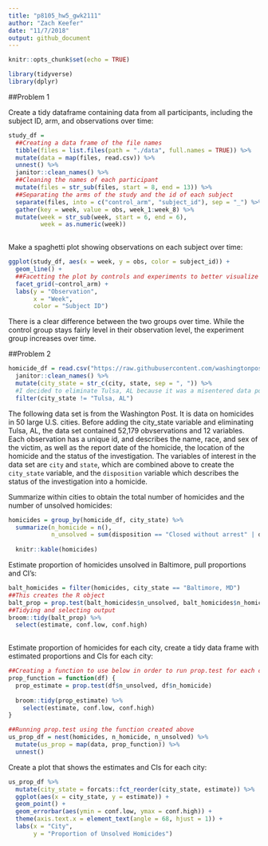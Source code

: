 ```yaml
---
title: "p8105_hw5_gwk2111"
author: "Zach Keefer"
date: "11/7/2018"
output: github_document
---
```


```r
knitr::opts_chunk$set(echo = TRUE)

library(tidyverse)
library(dplyr)
```

##Problem 1

Create a tidy dataframe containing data from all participants, including the subject ID, arm, and observations over time:

```r
study_df = 
  ##Creating a data frame of the file names
  tibble(files = list.files(path = "./data", full.names = TRUE)) %>% 
  mutate(data = map(files, read.csv)) %>% 
  unnest() %>% 
  janitor::clean_names() %>% 
  ##Cleaning the names of each participant
  mutate(files = str_sub(files, start = 8, end = 13)) %>% 
  ##Separating the arms of the study and the id of each subject
  separate(files, into = c("control_arm", "subject_id"), sep = "_") %>% 
  gather(key = week, value = obs, week_1:week_8) %>% 
  mutate(week = str_sub(week, start = 6, end = 6),
         week = as.numeric(week))
  
```

Make a spaghetti plot showing observations on each subject over time:

```r
ggplot(study_df, aes(x = week, y = obs, color = subject_id)) +
  geom_line() +
  ##Facetting the plot by controls and experiments to better visualize differences between the two groups.
  facet_grid(~control_arm) +
  labs(y = "Observation",
       x = "Week",
       color = "Subject ID")
```

There is a clear difference between the two groups over time.  While the control group stays fairly level in their observation level, the experiment group increases over time. 


##Problem 2

```r
homicide_df = read.csv("https://raw.githubusercontent.com/washingtonpost/data-homicides/master/homicide-data.csv") %>% 
  janitor::clean_names() %>% 
  mutate(city_state = str_c(city, state, sep = ", ")) %>% 
  #I decided to eliminate Tulsa, AL because it was a misentered data point
  filter(city_state != "Tulsa, AL")
```

The following data set is from the Washington Post.  It is data on homicides in 50 large U.S. cities.  Before adding the city_state variable and eliminating Tulsa, AL, the data set contained 52,179 obvservations and 12 variables.   Each observation has a unique id, and describes the name, race, and sex of the victim, as well as the report date of the homicide, the location of the homicide and the status of the investigation.  The variables of interest in the data set are `city` and `state`, which are combined above to create the `city_state` variable, and the `disposition` variable which describes the status of the investigation into a homicide.


Summarize within cities to obtain the total number of homicides and the number of unsolved homicides:

```r
homicides = group_by(homicide_df, city_state) %>% 
  summarize(n_homicide = n(),
            n_unsolved = sum(disposition == "Closed without arrest" | disposition == "Open/No arrest")) 
  
  knitr::kable(homicides)
```

Estimate proportion of homicides unsolved in Baltimore, pull proportions and CI's:

```r
balt_homicides = filter(homicides, city_state == "Baltimore, MD") 
##This creates the R object
balt_prop = prop.test(balt_homicides$n_unsolved, balt_homicides$n_homicide)
##Tidying and selecting output
broom::tidy(balt_prop) %>% 
  select(estimate, conf.low, conf.high)
  
```

Estimate proportion of homicides for each city, create a tidy data frame with estimated proportions and CIs for each city:

```r
##Creating a function to use below in order to run prop.test for each city in the data frame
prop_function = function(df) {
  prop_estimate = prop.test(df$n_unsolved, df$n_homicide)
  
  broom::tidy(prop_estimate) %>% 
    select(estimate, conf.low, conf.high)
}
```


```r
##Running prop.test using the function created above
us_prop_df = nest(homicides, n_homicide, n_unsolved) %>%
  mutate(us_prop = map(data, prop_function)) %>% 
  unnest()
```

Create a plot that shows the estimates and CIs for each city:

```r
us_prop_df %>% 
  mutate(city_state = forcats::fct_reorder(city_state, estimate)) %>% 
  ggplot(aes(x = city_state, y = estimate)) +
  geom_point() +
  geom_errorbar(aes(ymin = conf.low, ymax = conf.high)) +
  theme(axis.text.x = element_text(angle = 68, hjust = 1)) +
  labs(x = "City",
       y = "Proportion of Unsolved Homicides")
```

